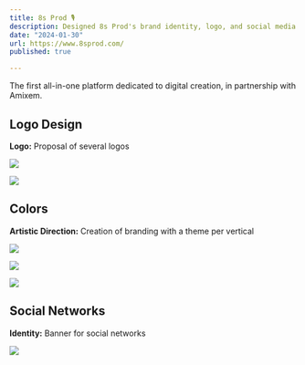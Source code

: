 ```yaml
---
title: 8s Prod 🎙️
description: Designed 8s Prod's brand identity, logo, and social media presence, enhancing their digital creation platform.
date: "2024-01-30"
url: https://www.8sprod.com/
published: true

---
```


The first all-in-one platform dedicated to digital creation, in partnership with Amixem.

## Logo Design

**Logo:** Proposal of several logos

![](/8s-logolist.webp)

![](/8s-logo.webp)

## Colors

**Artistic Direction:** Creation of branding with a theme per vertical

![](/8s-prod.webp)

![](/8s-agency.webp)

![](/8s-cast.webp)

## Social Networks

**Identity:** Banner for social networks

![](/8s-banner.webp)
